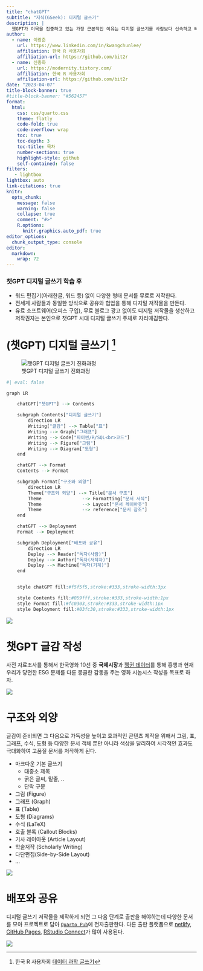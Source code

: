 ```yaml
---
title: "chatGPT"
subtitle: "지식(GSeek): 디지털 글쓰기"
description: | 
  챗GPT가 이목을 집중하고 있는 가장 근본적인 이유는 디지털 글쓰기를 사람보다 신속하고 빠르게 하기 때문입니다. 챗GPT 글쓰기에는 다양한 종류의 글쓰기, 코딩, 그리고, 추론 등이 포함되고 있습니다. 챗GPT 글쓰기 첫 번째 주제로 “디지털 글쓰기”를 챗GPT 출현 이전과 이후 확연히 달라진 디지털 글쓰기를 실습을 통해 진행합니다.
author:
  - name: 이광춘
    url: https://www.linkedin.com/in/kwangchunlee/
    affiliation: 한국 R 사용자회
    affiliation-url: https://github.com/bit2r
  - name: 신종화
    url: https://modernity.tistory.com/
    affiliation: 한국 R 사용자회
    affiliation-url: https://github.com/bit2r    
date: "2023-04-07"
title-block-banner: true
#title-block-banner: "#562457"
format:
  html:
    css: css/quarto.css
    theme: flatly
    code-fold: true
    code-overflow: wrap
    toc: true
    toc-depth: 3
    toc-title: 목차
    number-sections: true
    highlight-style: github    
    self-contained: false
filters:
   - lightbox
lightbox: auto
link-citations: true
knitr:
  opts_chunk: 
    message: false
    warning: false
    collapse: true
    comment: "#>" 
    R.options:
      knitr.graphics.auto_pdf: true
editor_options: 
  chunk_output_type: console
editor: 
  markdown: 
    wrap: 72
---
```


::: {.callout-note collapse="false"}
### 챗GPT 디지털 글쓰기 학습 후 {.unnumbered}

-   워드 편집기(아래한글, 워드 등) 없이 다양한 형태 문서를 무료로
    저작한다.
-   전세계 사람들과 동일한 방식으로 공유와 협업을 통해 디지털 저작물을
    만든다.
-   유료 소프트웨어(오피스 구입), 무료 블로그 광고 없이도 디지털
    저작물을 생산하고 저작권자는 본인으로 챗GPT 시대 디지털 글쓰기
    주체로 자리매김한다.
:::

# (챗GPT) 디지털 글쓰기 [^quarto]

[^quarto]: 한국 R 사용자회 [데이터 과학 글쓰기](https://r2bit.com/quarto/)

![챗GPT 디지털 글쓰기 진화과정](images/writing_history.jpg)


```r
#| eval: false

graph LR

    chatGPT["챗GPT"] --> Contents

    subgraph Contents["디지털 글쓰기"]
        direction LR
        Writing["글감"] --> Table["표"]
        Writing --> Graph["그래프"]
        Writing --> Code["파이썬/R/SQL<br>코드"]
        Writing --> Figure["그림"]
        Writing --> Diagram["도형"]        
    end

    chatGPT --> Format
    Contents --> Format

    subgraph Format["구조와 외양"]
        direction LR
        Theme["구조와 외양"] --> Title["문서 구조"]
        Theme               --> Formatting["문서 서식"]
        Theme               --> Layout["문서 레이아웃"]
        Theme               --> reference["문서 참조"]
    end

    chatGPT --> Deployment
    Format --> Deployment

    subgraph Deployment["배포와 공유"]
        direction LR
        Deploy --> Reader["독자(사람)"]
        Deploy --> Author["독자(저작자)"]
        Deploy --> Machine["독자(기계)"]
    end


    style chatGPT fill:#f5f5f5,stroke:#333,stroke-width:3px

    style Contents fill:#059fff,stroke:#333,stroke-width:1px
    style Format fill:#fc0303,stroke:#333,stroke-width:1px
    style Deployment fill:#03fc30,stroke:#333,stroke-width:1px
```

[![](https://mermaid.ink/img/pako:eNqNlNFr00Acx_-VcHtx0LJK2INBBrLhXjrQriBofLgml-YwzZX0gpYxKFpBsLKVdbphV-qLvvQhMod50H-ouf4P3uWSpalGeiFw-d3v8_v97vu73BEwiImABpoebNtKtaa7uqvwYdiQ7j-qP9MB-_6JT3TwXCmXd5Rd4lLk0k7q1_EbEk0XOBGNRuxbb9EPlXnYY2fBPAw4Lv3FMLGHDIqJG-dLrU88TLHb5Dyn5sFpmrEOGw7i1sVwnIuS-Mc--6IEQf4Mo8nFYtQv9Nzl2xXBBgN29YN9mG3Vtg4fV-83vB32exSdFad4iJu-h5IcX38V-u1hyAVpCRlO-ouLc7GNZEgAueaKyDI-8VqQSnuqZW5hRW9pFvXczNiXgF32FHYZso_DNaSu26iF_o1KyTGNJY9mIeuPFemWixtHUPIjKzbpY4Lzl72_Wguvwi7xaYZG03eiTed99vnNWgE8ZCEPucZS9SwIl6svkH8PtR3SbXHV5ZrcyF9LK03IlkS-IFiczISa8-sbNp6u0QjJx1lqCJrIi4_NWzY5vcNez6LJYDMXZMn9gU9tsuw-7bHJkM8KiQNo2NhFGcJ_y_l1f3NVmWSLtOugW4Us7DjahrUtnlKHeuQF0jZUVU3m5ZfYpLamtl_l8dtzLPnK9j3Lsor5u4LP6KQFSW6jolbUtdmsMWlu1TLUyn95UAItxFNik9-HRyKaDqg4ZzrQ-NREFvQdqgPdPeau0KfksOsaQKOej0rAb5uQouTvB5oFnQ63tqH7lJDsG5mYEu9A3rnx1Xv8B6fV-vo?type=png)](https://mermaid.live/edit#pako:eNqNlNFr00Acx_-VcHtx0LJK2INBBrLhXjrQriBofLgml-YwzZX0gpYxKFpBsLKVdbphV-qLvvQhMod50H-ouf4P3uWSpalGeiFw-d3v8_v97vu73BEwiImABpoebNtKtaa7uqvwYdiQ7j-qP9MB-_6JT3TwXCmXd5Rd4lLk0k7q1_EbEk0XOBGNRuxbb9EPlXnYY2fBPAw4Lv3FMLGHDIqJG-dLrU88TLHb5Dyn5sFpmrEOGw7i1sVwnIuS-Mc--6IEQf4Mo8nFYtQv9Nzl2xXBBgN29YN9mG3Vtg4fV-83vB32exSdFad4iJu-h5IcX38V-u1hyAVpCRlO-ouLc7GNZEgAueaKyDI-8VqQSnuqZW5hRW9pFvXczNiXgF32FHYZso_DNaSu26iF_o1KyTGNJY9mIeuPFemWixtHUPIjKzbpY4Lzl72_Wguvwi7xaYZG03eiTed99vnNWgE8ZCEPucZS9SwIl6svkH8PtR3SbXHV5ZrcyF9LK03IlkS-IFiczISa8-sbNp6u0QjJx1lqCJrIi4_NWzY5vcNez6LJYDMXZMn9gU9tsuw-7bHJkM8KiQNo2NhFGcJ_y_l1f3NVmWSLtOugW4Us7DjahrUtnlKHeuQF0jZUVU3m5ZfYpLamtl_l8dtzLPnK9j3Lsor5u4LP6KQFSW6jolbUtdmsMWlu1TLUyn95UAItxFNik9-HRyKaDqg4ZzrQ-NREFvQdqgPdPeau0KfksOsaQKOej0rAb5uQouTvB5oFnQ63tqH7lJDsG5mYEu9A3rnx1Xv8B6fV-vo)

# 챗GPT 글감 작성

사전 자료조사를 통해서 한국영화 10선 중 **국제시장**과 [펭귄
데이터](https://r2bit.com/chatGPT/palmer_penguins.html)를 통해 흥행과
현재 우리가 당면한 ESG 문제를 다룬 뭉클한 감동을 주는 영화 시놉시스
작성을 목표로 하자.

[![](https://mermaid.ink/img/pako:eNqVlO9r00AYx_-VcHvblpSwFwYZrCoydG64vdJIuSWX9Vh7Cellc4zBpq04nSLY0ipxdjpRZIWKK1PcX5Rc_gfv8mNru1W3C4TL5fk83-e-T3IbQLcMBFSw7EC7JN29rxGNSHzoJUhvzy8-1AD70eITDTySstkpacF1VtF6GlV1l2IwXhbRe2-Cz7sS2--xJ4cciuPEMLCDdIotEqmkq4uWnZc5FzY9v99l7e3wXeP6kjOVl1mtk4rO2YhMzwzWMpJAumAIsAAdg2N-_9D_tSUFvUbw1rs8fWeuMLMgVFvdYHdLVBX0muzFAWsfhI0TPjlNhYiRWhI7EXu1Tiy7iqvn3UpeiNwvveDZDr8Pphtv16y1ilFxmoPB93rwcUc4FJWb43r30FoxChB5nz4P9j32_kg683SsVpy1IJw6_s07wb5us1Y9df807ShwI6q_4_88CZvf_D_tCMiNIaCzgmjUiy7reKKIvS_nFNLoUaVbHMzlcv8SmEdk2cVEeBq-7vrHNSl41WMfjsJab8xGBpuWNGSobUUTE7HDvsc-1S_0L2krXS-j9IeRTFwuqxPmpLgyVepYK0idUBQlmWfXsEFLqmI_HsaTzyam5clrpmmOp_OCHmDT6hNtXVZk5cq02G6qr5i6Iv8nw2CO1PxL8spwBfG3cVUWZEAFORWIDX58bYg1DdASqiANqHxqIBO6ZaoBjWzyUOhSi-9UByp1XJQBrm1Aim5iyP_IClBNWK7yVRuSB5Z19owMTC1nNj4io5Ny8y-5UdxE?type=png)](https://mermaid.live/edit#pako:eNqVlO9r00AYx_-VcHvblpSwFwYZrCoydG64vdJIuSWX9Vh7Cellc4zBpq04nSLY0ipxdjpRZIWKK1PcX5Rc_gfv8mNru1W3C4TL5fk83-e-T3IbQLcMBFSw7EC7JN29rxGNSHzoJUhvzy8-1AD70eITDTySstkpacF1VtF6GlV1l2IwXhbRe2-Cz7sS2--xJ4cciuPEMLCDdIotEqmkq4uWnZc5FzY9v99l7e3wXeP6kjOVl1mtk4rO2YhMzwzWMpJAumAIsAAdg2N-_9D_tSUFvUbw1rs8fWeuMLMgVFvdYHdLVBX0muzFAWsfhI0TPjlNhYiRWhI7EXu1Tiy7iqvn3UpeiNwvveDZDr8Pphtv16y1ilFxmoPB93rwcUc4FJWb43r30FoxChB5nz4P9j32_kg683SsVpy1IJw6_s07wb5us1Y9df807ShwI6q_4_88CZvf_D_tCMiNIaCzgmjUiy7reKKIvS_nFNLoUaVbHMzlcv8SmEdk2cVEeBq-7vrHNSl41WMfjsJab8xGBpuWNGSobUUTE7HDvsc-1S_0L2krXS-j9IeRTFwuqxPmpLgyVepYK0idUBQlmWfXsEFLqmI_HsaTzyam5clrpmmOp_OCHmDT6hNtXVZk5cq02G6qr5i6Iv8nw2CO1PxL8spwBfG3cVUWZEAFORWIDX58bYg1DdASqiANqHxqIBO6ZaoBjWzyUOhSi-9UByp1XJQBrm1Aim5iyP_IClBNWK7yVRuSB5Z19owMTC1nNj4io5Ny8y-5UdxE)


# 구조와 외양

글감이 준비되면 그 다음으로 가독성을 높이고 효과적인 콘텐츠 제작을 위해서 
그림, 표, 그래프, 수식, 도형 등 다양한 문서 객체 뿐만 아니라 색상을 달리하여 시각적인 효과도 극대화하여 고품질 문서를 저작하게 된다.

- 마크다운 기본 글쓰기
    - 대중소 제목
    - 굵은 글씨, 밑줄, ..
    - 단락 구분
- 그림 (Figure)
- 그래프 (Graph)
- 표 (Table)
- 도형 (Diagrams)
- 수식 (LaTeX)
- 호출 블록 (Callout Blocks)
- 기사 레이아웃 (Article Layout)
- 학술저작 (Scholarly Writing)
- 다단편집(Side-by-Side Layout)
- …

![](images/layout_format.jpg)


# 배포와 공유

디지털 글쓰기 저작물을 제작하게 되면 그 다음 단계로 출판을 해야하는데 다양한 문서를 모아 프로젝트로 담아 [`Quarto Pub`](https://quartopub.com/)에 전자출판한다.
다른 출판 플랫폼으로 [netlify](https://netlify.com/), [GitHub Pages](https://github.com/), [RStudio Connect](https://www.rstudio.com/products/connect/)가 많이 사용된다.

![](images/document_deployment.jpg)


